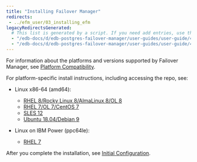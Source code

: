 ```yaml
---
title: "Installing Failover Manager"
redirects:
 - ../efm_user/03_installing_efm
legacyRedirectsGenerated:
  # This list is generated by a script. If you need add entries, use the `legacyRedirects` key.
  - "/edb-docs/d/edb-postgres-failover-manager/user-guides/user-guide/4.0/installing_efm.html"
  - "/edb-docs/d/edb-postgres-failover-manager/user-guides/user-guide/4.1/installing_efm.html"
---
```


<div id="installing_efm" class="registered_link"></div>

<div id="linux_installation" class="registered_link"></div>

For information about the platforms and versions supported by Failover Manager, see [Platform Compatibility](https://www.enterprisedb.com/platform-compatibility#efm).

For platform-specific install instructions, including accessing the repo, see:

- Linux x86-64 (amd64):
  - [RHEL 8/Rocky Linux 8/AlmaLinux 8/OL 8](01_efm3_rhel_variants8_x86)
  - [RHEL 7/OL 7/CentOS 7](02_efm3_rhel_variants7_x86)
  - [SLES 12](03_efm3_sles15_x86)
  - [Ubuntu 18.04/Debian 9](06_efm3_ubuntu18_deb9_x86)

- Linux on IBM Power (ppc64le):
  - [RHEL 7](08_efm3_rhel7_ppcle)

After you complete the installation, see [Initial Configuration](12_initial_config).